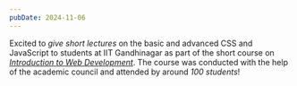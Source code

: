 ```yaml
---
pubDate: 2024-11-06
---
```


Excited to _give short lectures_ on the basic and advanced CSS and JavaScript to students at IIT Gandhinagar as part of the short course on _[Introduction to Web Development](https://intro-to-webd.web.app/)_. The course was conducted with the help of the  academic council and attended by around _100 students_!
